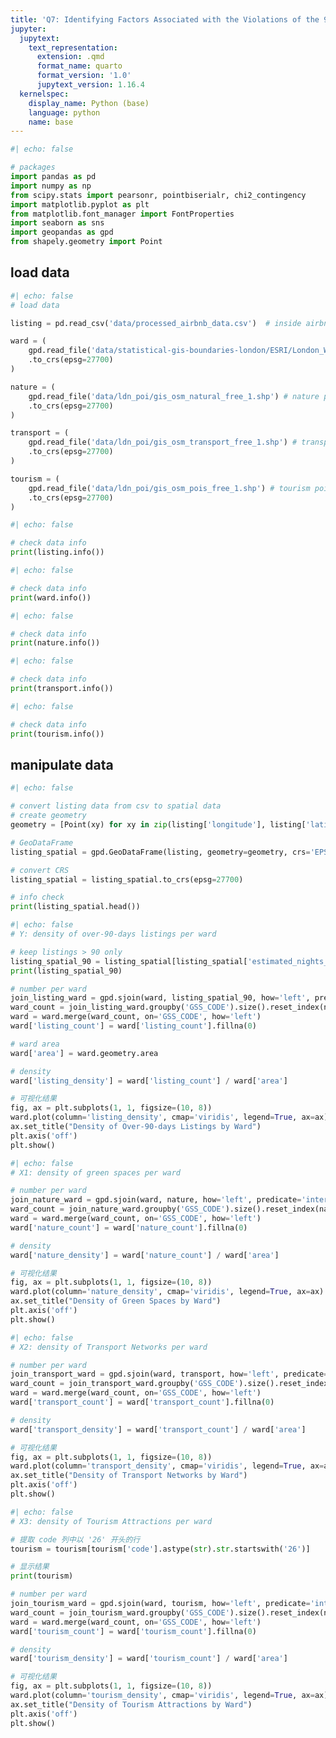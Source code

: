 ```yaml
---
title: 'Q7: Identifying Factors Associated with the Violations of the 90-Day Policy'
jupyter:
  jupytext:
    text_representation:
      extension: .qmd
      format_name: quarto
      format_version: '1.0'
      jupytext_version: 1.16.4
  kernelspec:
    display_name: Python (base)
    language: python
    name: base
---
```


```python
#| echo: false

# packages
import pandas as pd  
import numpy as np  
from scipy.stats import pearsonr, pointbiserialr, chi2_contingency  
import matplotlib.pyplot as plt  
from matplotlib.font_manager import FontProperties  
import seaborn as sns 
import geopandas as gpd
from shapely.geometry import Point
```

## load data

```python
#| echo: false
# load data   

listing = pd.read_csv('data/processed_airbnb_data.csv')  # inside airbnb with estimated nights

ward = (
    gpd.read_file('data/statistical-gis-boundaries-london/ESRI/London_Ward_CityMerged.shp') # london ward
    .to_crs(epsg=27700)  
)

nature = (
    gpd.read_file('data/ldn_poi/gis_osm_natural_free_1.shp') # nature poi
    .to_crs(epsg=27700)  
)

transport = (
    gpd.read_file('data/ldn_poi/gis_osm_transport_free_1.shp') # transport poi
    .to_crs(epsg=27700)  
) 

tourism = (
    gpd.read_file('data/ldn_poi/gis_osm_pois_free_1.shp') # tourism poi
    .to_crs(epsg=27700)  
) 
```

```python
#| echo: false

# check data info  
print(listing.info()) 
```

```python
#| echo: false

# check data info  
print(ward.info()) 
```

```python
#| echo: false

# check data info  
print(nature.info()) 
```

```python
#| echo: false

# check data info  
print(transport.info()) 
```

```python
#| echo: false

# check data info  
print(tourism.info()) 
```

## manipulate data

```python
#| echo: false

# convert listing data from csv to spatial data
# create geometry
geometry = [Point(xy) for xy in zip(listing['longitude'], listing['latitude'])]

# GeoDataFrame
listing_spatial = gpd.GeoDataFrame(listing, geometry=geometry, crs='EPSG:4326')

# convert CRS
listing_spatial = listing_spatial.to_crs(epsg=27700)

# info check
print(listing_spatial.head())
```

```python
#| echo: false
# Y: density of over-90-days listings per ward

# keep listings > 90 only
listing_spatial_90 = listing_spatial[listing_spatial['estimated_nights_booked'] >= 90]
print(listing_spatial_90)
```

```python
# number per ward
join_listing_ward = gpd.sjoin(ward, listing_spatial_90, how='left', predicate='intersects')
ward_count = join_listing_ward.groupby('GSS_CODE').size().reset_index(name='listing_count')
ward = ward.merge(ward_count, on='GSS_CODE', how='left')
ward['listing_count'] = ward['listing_count'].fillna(0)

# ward area
ward['area'] = ward.geometry.area

# density
ward['listing_density'] = ward['listing_count'] / ward['area']

# 可视化结果
fig, ax = plt.subplots(1, 1, figsize=(10, 8))
ward.plot(column='listing_density', cmap='viridis', legend=True, ax=ax)
ax.set_title("Density of Over-90-days Listings by Ward")
plt.axis('off')
plt.show()
```

```python
#| echo: false
# X1: density of green spaces per ward

# number per ward
join_nature_ward = gpd.sjoin(ward, nature, how='left', predicate='intersects')
ward_count = join_nature_ward.groupby('GSS_CODE').size().reset_index(name='nature_count')
ward = ward.merge(ward_count, on='GSS_CODE', how='left')
ward['nature_count'] = ward['nature_count'].fillna(0)

# density
ward['nature_density'] = ward['nature_count'] / ward['area']

# 可视化结果
fig, ax = plt.subplots(1, 1, figsize=(10, 8))
ward.plot(column='nature_density', cmap='viridis', legend=True, ax=ax)
ax.set_title("Density of Green Spaces by Ward")
plt.axis('off')
plt.show()
```

```python
#| echo: false
# X2: density of Transport Networks per ward

# number per ward
join_transport_ward = gpd.sjoin(ward, transport, how='left', predicate='intersects')
ward_count = join_transport_ward.groupby('GSS_CODE').size().reset_index(name='transport_count')
ward = ward.merge(ward_count, on='GSS_CODE', how='left')
ward['transport_count'] = ward['transport_count'].fillna(0)

# density
ward['transport_density'] = ward['transport_count'] / ward['area']

# 可视化结果
fig, ax = plt.subplots(1, 1, figsize=(10, 8))
ward.plot(column='transport_density', cmap='viridis', legend=True, ax=ax)
ax.set_title("Density of Transport Networks by Ward")
plt.axis('off')
plt.show()
```

```python
#| echo: false
# X3: density of Tourism Attractions per ward

# 提取 code 列中以 '26' 开头的行
tourism = tourism[tourism['code'].astype(str).str.startswith('26')]

# 显示结果
print(tourism)
```

```python
# number per ward
join_tourism_ward = gpd.sjoin(ward, tourism, how='left', predicate='intersects')
ward_count = join_tourism_ward.groupby('GSS_CODE').size().reset_index(name='tourism_count')
ward = ward.merge(ward_count, on='GSS_CODE', how='left')
ward['tourism_count'] = ward['tourism_count'].fillna(0)

# density
ward['tourism_density'] = ward['tourism_count'] / ward['area']

# 可视化结果
fig, ax = plt.subplots(1, 1, figsize=(10, 8))
ward.plot(column='tourism_density', cmap='viridis', legend=True, ax=ax)
ax.set_title("Density of Tourism Attractions by Ward")
plt.axis('off')
plt.show()
```


